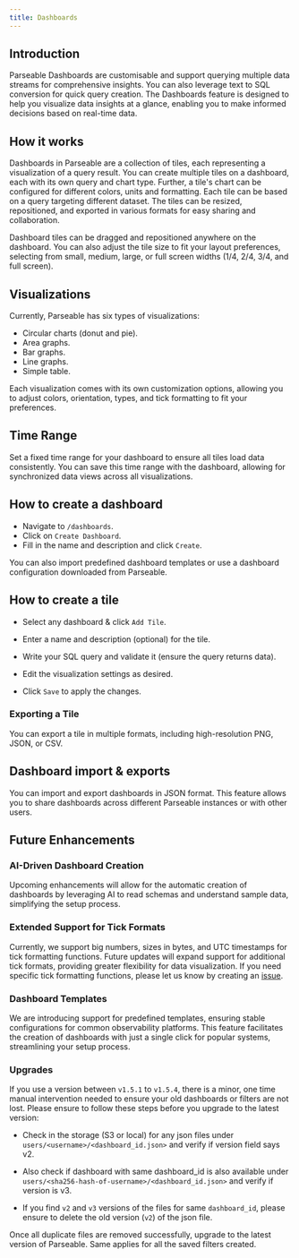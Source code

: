 ```yaml
---
title: Dashboards
---
```


## Introduction

Parseable Dashboards are customisable and support querying multiple data streams for comprehensive insights. You can also leverage text to SQL conversion for quick query creation. The Dashboards feature is designed to help you visualize data insights at a glance, enabling you to make informed decisions based on real-time data.

## How it works

Dashboards in Parseable are a collection of tiles, each representing a visualization of a query result. You can create multiple tiles on a dashboard, each with its own query and chart type. Further, a tile's chart can be configured for different colors, units and formatting. Each tile can be based on a query targeting different dataset. The tiles can be resized, repositioned, and exported in various formats for easy sharing and collaboration.

Dashboard tiles can be dragged and repositioned anywhere on the dashboard. You can also adjust the tile size to fit your layout preferences, selecting from small, medium, large, or full screen widths (1/4, 2/4, 3/4, and full screen).

## Visualizations

Currently, Parseable has six types of visualizations:

- Circular charts (donut and pie).
- Area graphs.
- Bar graphs.
- Line graphs.
- Simple table.

Each visualization comes with its own customization options, allowing you to adjust colors, orientation, types, and tick formatting to fit your preferences.

## Time Range

Set a fixed time range for your dashboard to ensure all tiles load data consistently. You can save this time range with the dashboard, allowing for synchronized data views across all visualizations.

## How to create a dashboard

- Navigate to `/dashboards`.
- Click on `Create Dashboard`.
- Fill in the name and description and click `Create`.

You can also import predefined dashboard templates or use a dashboard configuration downloaded from Parseable.

## How to create a tile

- Select any dashboard & click `Add Tile`.

- Enter a name and description (optional) for the tile.

- Write your SQL query and validate it (ensure the query returns data).

- Edit the visualization settings as desired.

- Click `Save` to apply the changes.

### Exporting a Tile

You can export a tile in multiple formats, including high-resolution PNG, JSON, or CSV.

## Dashboard import & exports

You can import and export dashboards in JSON format. This feature allows you to share dashboards across different Parseable instances or with other users.

## Future Enhancements

### AI-Driven Dashboard Creation

Upcoming enhancements will allow for the automatic creation of dashboards by leveraging AI to read schemas and understand sample data, simplifying the setup process.

### Extended Support for Tick Formats

Currently, we support big numbers, sizes in bytes, and UTC timestamps for tick formatting functions. Future updates will expand support for additional tick formats, providing greater flexibility for data visualization. If you need specific tick formatting functions, please let us know by creating an [issue](https://github.com/parseablehq/parseable/issues).

### Dashboard Templates

We are introducing support for predefined templates, ensuring stable configurations for common observability platforms. This feature facilitates the creation of dashboards with just a single click for popular systems, streamlining your setup process.

### Upgrades

If you use a version between `v1.5.1` to `v1.5.4`, there is a minor, one time manual intervention needed to ensure your old dashboards or filters are not lost. Please ensure to follow these steps before you upgrade to the latest version:

- Check in the storage (S3 or local) for any json files under `users/<username>/<dashboard_id.json>` and verify if version field says v2.

- Also check if dashboard with same dashboard_id is also available under `users/<sha256-hash-of-username>/<dashboard_id.json>` and verify if version is v3.

- If you find `v2` and `v3` versions of the files for same `dashboard_id`, please ensure to delete the old version (`v2`) of the json file.

Once all duplicate files are removed successfully, upgrade to the latest version of Parseable. Same applies for all the saved filters created.

